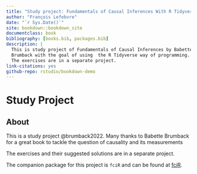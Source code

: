 ```yaml
--- 
title: "Study project: Fundamentals of Causal Inferences With R Tidyverse"
author: "François Lefebvre"
date: "`r Sys.Date()`"
site: bookdown::bookdown_site
documentclass: book
bibliography: [books.bib, packages.bib]
description: |
  This is study project of Fundamentals of Causal Inferences by Babette A.
  Brumback with the goal of using  the R Tidyverse way of programming.
  The exercises are in a separate project.
link-citations: yes
github-repo: rstudio/bookdown-demo
---
```


# Study Project {-}

## About {-}

This is a study project @brumback2022. Many thanks to Babette Brumback for a 
great book to tackle the question of causality and its measurements

The exercises and their suggested solutions are in a separate project.

The companion package for this project is `fciR` and can be found at 
[fciR](https://github.com/FrankLef/fciR).
